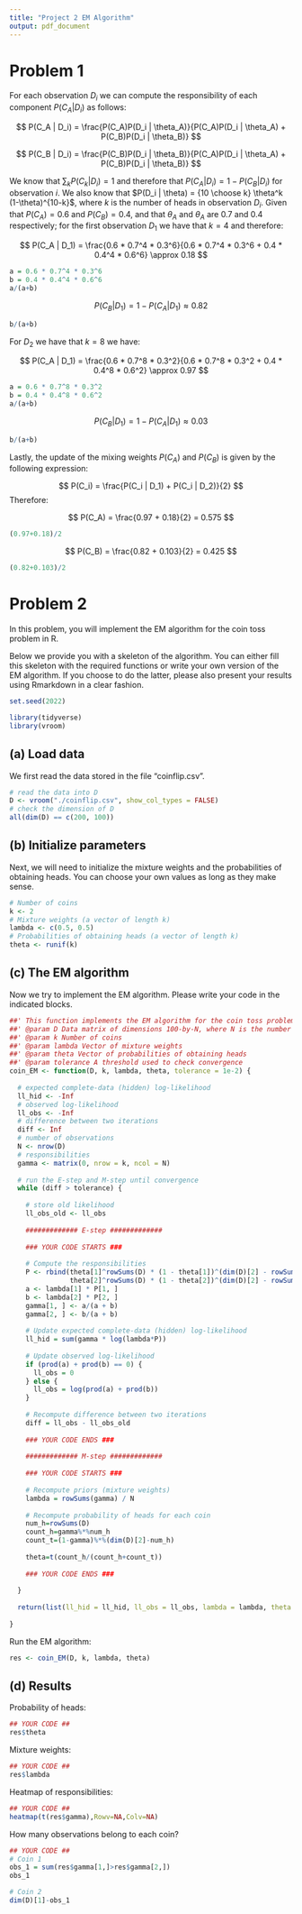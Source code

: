 ```yaml
---
title: "Project 2 EM Algorithm"
output: pdf_document
---
```


# Problem 1

For each observation $D_i$ we can compute the responsibility of each component $P(C_A | D_i)$ as follows:

$$
P(C_A | D_i) = \frac{P(C_A)P(D_i | \theta_A)}{P(C_A)P(D_i | \theta_A) + P(C_B)P(D_i | \theta_B)}
$$

$$
P(C_B | D_i) = \frac{P(C_B)P(D_i | \theta_B)}{P(C_A)P(D_i | \theta_A) + P(C_B)P(D_i | \theta_B)}
$$

We know that $\sum_{k}P(C_k | D_i) = 1$ and therefore that $P(C_A | D_i)  = 1 - P(C_B | D_i)$ for observation $i$. We also know that $P(D_i | \theta) = {10 \choose k} \theta^k (1-\theta)^{10-k}$, where $k$ is the number of heads in observation $D_i$. Given that $P(C_A) = 0.6$ and $P(C_B) = 0.4$, and that $\theta_A$ and $\theta_A$ are 0.7 and 0.4 respectively; for the first observation $D_1$ we have that $k = 4$ and therefore:

$$
P(C_A | D_1) = \frac{0.6 * 0.7^4 * 0.3^6}{0.6 * 0.7^4 * 0.3^6 + 0.4 * 0.4^4 * 0.6^6} \approx 0.18
$$

```r
a = 0.6 * 0.7^4 * 0.3^6
b = 0.4 * 0.4^4 * 0.6^6
a/(a+b)
```


$$
P(C_B | D_1) = 1 - P(C_A | D_1) \approx 0.82
$$

```r
b/(a+b)
```


For $D_2$ we have that $k = 8$ we have:

$$
P(C_A | D_1) = \frac{0.6 * 0.7^8 * 0.3^2}{0.6 * 0.7^8 * 0.3^2 + 0.4 * 0.4^8 * 0.6^2} \approx 0.97
$$
```r
a = 0.6 * 0.7^8 * 0.3^2
b = 0.4 * 0.4^8 * 0.6^2
a/(a+b)
```

$$
P(C_B | D_1) = 1 - P(C_A | D_1) \approx 0.03
$$

```r
b/(a+b)
```


Lastly, the update of the mixing weights $P(C_A)$ and $P(C_B)$ is given by the following expression:

$$
P(C_i) = \frac{P(C_i | D_1) + P(C_i | D_2)}{2} 
$$
Therefore:

$$
P(C_A) = \frac{0.97 + 0.18}{2} = 0.575
$$
```r
(0.97+0.18)/2
```

$$
P(C_B) = \frac{0.82 + 0.103}{2} = 0.425 
$$

```r
(0.82+0.103)/2
```

# Problem 2

In this problem, you will implement the EM algorithm for the coin toss problem in R.

Below we provide you with a skeleton of the algorithm. You can either fill this skeleton with the required functions or write your own version of the EM algorithm. If you choose to do the latter, please also present your results using Rmarkdown in a clear fashion.

```r
set.seed(2022)
```

```r
library(tidyverse)
library(vroom)
```

## (a) Load data

We first read the data stored in the file "coinflip.csv". 

```r
# read the data into D
D <- vroom("./coinflip.csv", show_col_types = FALSE)
# check the dimension of D
all(dim(D) == c(200, 100))
```

## (b) Initialize parameters

Next, we will need to initialize the mixture weights and the probabilities of obtaining heads. You can choose your own values as long as they make sense.

```r
# Number of coins
k <- 2
# Mixture weights (a vector of length k)
lambda <- c(0.5, 0.5)
# Probabilities of obtaining heads (a vector of length k)
theta <- runif(k)
```

## (c) The EM algorithm

Now we try to implement the EM algorithm. Please write your code in the indicated blocks.

```r
##' This function implements the EM algorithm for the coin toss problem
##' @param D Data matrix of dimensions 100-by-N, where N is the number of observations
##' @param k Number of coins
##' @param lambda Vector of mixture weights
##' @param theta Vector of probabilities of obtaining heads
##' @param tolerance A threshold used to check convergence
coin_EM <- function(D, k, lambda, theta, tolerance = 1e-2) {
  
  # expected complete-data (hidden) log-likelihood
  ll_hid <- -Inf
  # observed log-likelihood
  ll_obs <- -Inf
  # difference between two iterations
  diff <- Inf
  # number of observations
  N <- nrow(D)
  # responsibilities
  gamma <- matrix(0, nrow = k, ncol = N)
  
  # run the E-step and M-step until convergence 
  while (diff > tolerance) {
    
    # store old likelihood
    ll_obs_old <- ll_obs
    
    ############# E-step #############
    
    ### YOUR CODE STARTS ###
    
    # Compute the responsibilities
    P <- rbind(theta[1]^rowSums(D) * (1 - theta[1])^(dim(D)[2] - rowSums(D)), 
               theta[2]^rowSums(D) * (1 - theta[2])^(dim(D)[2] - rowSums(D)))
    a <- lambda[1] * P[1, ]
    b <- lambda[2] * P[2, ]
    gamma[1, ] <- a/(a + b)
    gamma[2, ] <- b/(a + b)
    
    # Update expected complete-data (hidden) log-likelihood
    ll_hid = sum(gamma * log(lambda*P))
    
    # Update observed log-likelihood
    if (prod(a) + prod(b) == 0) {
      ll_obs = 0
    } else {
      ll_obs = log(prod(a) + prod(b))
    }
    
    # Recompute difference between two iterations
    diff = ll_obs - ll_obs_old
    
    ### YOUR CODE ENDS ###
    
    ############# M-step #############
    
    ### YOUR CODE STARTS ###
    
    # Recompute priors (mixture weights)
    lambda = rowSums(gamma) / N
    
    # Recompute probability of heads for each coin
    num_h=rowSums(D)
    count_h=gamma%*%num_h
    count_t=(1-gamma)%*%(dim(D)[2]-num_h)
    
    theta=t(count_h/(count_h+count_t))
    
    ### YOUR CODE ENDS ###
    
  }
  
  return(list(ll_hid = ll_hid, ll_obs = ll_obs, lambda = lambda, theta = theta, gamma = gamma))
  
}
```

Run the EM algorithm:

```r
res <- coin_EM(D, k, lambda, theta)
```


## (d) Results

Probability of heads:

```r
## YOUR CODE ##
res$theta
```

Mixture weights:

```r
## YOUR CODE ##
res$lambda
```

Heatmap of responsibilities:

```r
## YOUR CODE ##
heatmap(t(res$gamma),Rowv=NA,Colv=NA)
```

How many observations belong to each coin?

```r
## YOUR CODE ##
# Coin 1
obs_1 = sum(res$gamma[1,]>res$gamma[2,])
obs_1

# Coin 2
dim(D)[1]-obs_1
```
